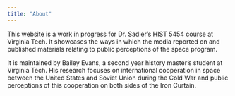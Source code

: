 ```yaml
---
title: "About"
---
```


This website is a work in progress for Dr. Sadler's HIST 5454 course at Virginia Tech. It showcases the ways in which the media reported on and published materials relating to public perceptions of the space program.

It is maintained by Bailey Evans, a second year history master's student at Virginia Tech. His research focuses on international cooperation in space between the United States and Soviet Union during the Cold War and public perceptions of this cooperation on both sides of the Iron Curtain.
